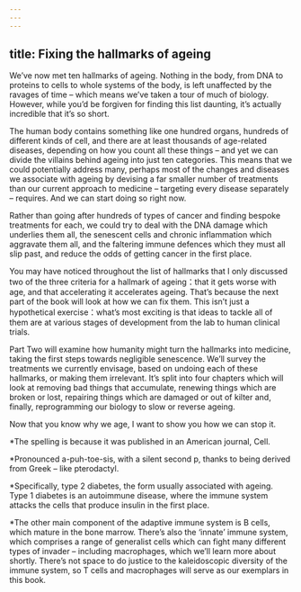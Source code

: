 ```yaml
---
---
---
```

title: Fixing the hallmarks of ageing
---




We’ve now met ten hallmarks of ageing. Nothing in the body, from DNA to proteins to cells to whole systems of the body, is left unaffected by the ravages of time – which means we’ve taken a tour of much of biology. However, while you’d be forgiven for finding this list daunting, it’s actually incredible that it’s so short.

The human body contains something like one hundred organs, hundreds of different kinds of cell, and there are at least thousands of age-related diseases, depending on how you count all these things – and yet we can divide the villains behind ageing into just ten categories. This means that we could potentially address many, perhaps most of the changes and diseases we associate with ageing by devising a far smaller number of treatments than our current approach to medicine – targeting every disease separately – requires. And we can start doing so right now.

Rather than going after hundreds of types of cancer and finding bespoke treatments for each, we could try to deal with the DNA damage which underlies them all, the senescent cells and chronic inflammation which aggravate them all, and the faltering immune defences which they must all slip past, and reduce the odds of getting cancer in the first place.

You may have noticed throughout the list of hallmarks that I only discussed two of the three criteria for a hallmark of ageing：that it gets worse with age, and that accelerating it accelerates ageing. That’s because the next part of the book will look at how we can fix them. This isn’t just a hypothetical exercise：what’s most exciting is that ideas to tackle all of them are at various stages of development from the lab to human clinical trials.

Part Two will examine how humanity might turn the hallmarks into medicine, taking the first steps towards negligible senescence. We’ll survey the treatments we currently envisage, based on undoing each of these hallmarks, or making them irrelevant. It’s split into four chapters which will look at removing bad things that accumulate, renewing things which are broken or lost, repairing things which are damaged or out of kilter and, finally, reprogramming our biology to slow or reverse ageing.

Now that you know why we age, I want to show you how we can stop it.





*The spelling is because it was published in an American journal, Cell.

*Pronounced a-puh-toe-sis, with a silent second p, thanks to being derived from Greek – like pterodactyl.

*Specifically, type 2 diabetes, the form usually associated with ageing. Type 1 diabetes is an autoimmune disease, where the immune system attacks the cells that produce insulin in the first place.

*The other main component of the adaptive immune system is B cells, which mature in the bone marrow. There’s also the ‘innate’ immune system, which comprises a range of generalist cells which can fight many different types of invader – including macrophages, which we’ll learn more about shortly. There’s not space to do justice to the kaleidoscopic diversity of the immune system, so T cells and macrophages will serve as our exemplars in this book.